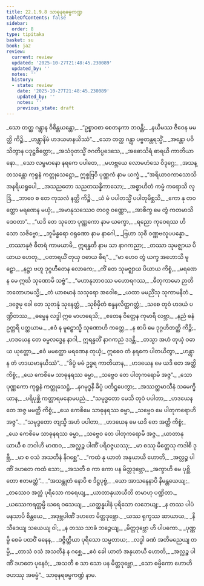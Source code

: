 ```yaml
---
title: 22.1.9.8 သာဓုနရဓမ္မကဏ္ဍ
tableOfContents: false
sidebar:
  order: 8
type: tipitaka
basket: su
book: ja2
review:
  current: review
  updated: '2025-10-27T21:48:45.230089'
  updated_by: ''
  notes: ''
  history:
  - state: review
    date: '2025-10-27T21:48:45.230089'
    updated_by: ''
    notes: ''
    previous_state: draft
---
```



<ReviewStatus review={frontmatter.review} showDetails={true} />

<HypothesisAnnotation frontmatter={frontmatter} />

<DynamicBreadcrumb />

<Division number="1549" book="ja2" e="ch" v="23" p="297">

<Paragraph number="2892" type="verses" book="ja2">
_သော တတ္ထ ဂန္တွာန ဝိစိန္တယန္တော,_  
_“ဥစ္စာဝစာ စေတနကာ ဘဝန္တိ;_  
_နယိမဿ ဇီဝေန မမတ္ထိ ကိဉ္စိ,_  
_ဟန္တွာနိမံ ဟဒယမာနယိဿံ”._  

</Paragraph>

</Division>
<Division number="1550" book="ja2" e="ch" v="23" p="297">

<Paragraph number="2893" type="verses" book="ja2">
_သော တတ္ထ ဂန္တွာ ပဗ္ဗတန္တရသ္မိံ,_  
_အန္တော ပဝိသိတွာန ပဒုဋ္ဌစိတ္တော;_  
_အသံဝုတသ္မိံ ဇဂတိပ္ပဒေသေ,_  
_အဓောသိရံ ဓာရယိ ကာတိယာနော._  

</Paragraph>

</Division>
<Division number="1551" book="ja2" e="ch" v="23" p="297">

<Paragraph number="2894" type="verses" book="ja2">
_သော လမ္ဗမာနော နရကေ ပပါတေ,_  
_မဟဗ္ဘယေ လောမဟံသေ ဝိဒုဂ္ဂေ;_  
_အသန္တသန္တော ကုရူနံ ကတ္တုသေဋ္ဌော,_  
ဣစ္စဗြဝိ ပုဏ္ဏကံ နာမ ယက္ခံ._  

</Paragraph>

</Division>
<Division number="1552" book="ja2" e="ch" v="23" p="298">

<Paragraph number="2895" type="verses" book="ja2">
_“အရိယာဝကာသောသိ အနရိယရူပေါ,_  
_အသညတော သညတသန္နိကာသော;_  
_အစ္စာဟိတံ ကမ္မံ ကရောသိ လုဒြံ,_  
_ဘာဝေ စ တေ ကုသလံ နတ္ထိ ကိဉ္စိ._  

</Paragraph>

</Division>
<Division number="1553" book="ja2" e="ch" v="23" p="298">

<Paragraph number="2896" type="verses" book="ja2">
_ယံ မံ ပပါတသ္မိံ ပပါတုမိစ္ဆသိ,_  
_ကော နု တဝတ္ထော မရဏေန မယှံ;_  
_အမာနုသဿေဝ တဝဇ္ဇ ဝဏ္ဏော,_  
_အာစိက္ခ မေ တွံ ကတမာသိ ဒေဝတာ”._  

</Paragraph>

</Division>
<Division number="1554" book="ja2" e="ch" v="23" p="298">

<Paragraph number="2897" type="verses" book="ja2">
_“ယဒိ တေ သုတော ပုဏ္ဏကော နာမ ယက္ခော,_  
_ရညော ကုဝေရဿ ဟိ သော သဇိဗ္ဗော;_  
_ဘူမိန္ဓရော ဝရုဏော နာမ နာဂေါ,_  
_ဗြဟာ သုစီ ဝဏ္ဏဗလူပပန္နော._  

</Paragraph>

</Division>
<Division number="1555" book="ja2" e="ch" v="23" p="298">

<Paragraph number="2898" type="verses" book="ja2">
_တဿာနုဇံ ဓီတရံ ကာမယာမိ,_  
ဣရန္ဓတီ နာမ သာ နာဂကညာ;_  
_တဿာ သုမဇ္ဈာယ ပိယာယ ဟေတု,_  
_ပတာရယိံ တုယှ ဝဓာယ ဓီရ”._  

</Paragraph>

</Division>
<Division number="1556" book="ja2" e="ch" v="23" p="298">

<Paragraph number="2899" type="verses" book="ja2">
_“မာ ဟေဝ တွံ ယက္ခ အဟောသိ မူဠှော,_  
_နဋ္ဌာ ဗဟူ ဒုဂ္ဂဟီတေန လောကေ;_  
_ကိံ တေ သုမဇ္ဈာယ ပိယာယ ကိစ္စံ,_  
_မရဏေန မေ ဣင်္ဃ သုဏောမိ သဗ္ဗံ”._  

</Paragraph>

</Division>
<Division number="1557" book="ja2" e="ch" v="23" p="298">

<Paragraph number="2900" type="verses" book="ja2">
_“မဟာနုဘာဝဿ မဟောရဂဿ,_  
_ဓီတုကာမော ဉာတိဘတောဟမသ္မိ;_  
_တံ ယာစမာနံ သသုရော အဝေါစ,_  
_ယထာ မမညိံသု သုကာမနီတံ._  

</Paragraph>

</Division>
<Division number="1558" book="ja2" e="ch" v="23" p="299">

<Paragraph number="2901" type="verses" book="ja2">
_ဒဇ္ဇေမု ခေါ တေ သုတနုံ သုနေတ္တံ,_  
_သုစိမှိတံ စန္ဒနလိတ္တဂတ္တံ;_  
_သစေ တုဝံ ဟဒယံ ပဏ္ဍိတဿ,_  
_ဓမ္မေန လဒ္ဓါ ဣဓ မာဟရေသိ;_  
_ဧတေန ဝိတ္တေန ကုမာရိ လဗ္ဘာ,_  
_နညံ ဓနံ ဥတ္တရိ ပတ္ထယာမ._  

</Paragraph>

</Division>
<Division number="1559" book="ja2" e="ch" v="23" p="299">

<Paragraph number="2902" type="verses" book="ja2">
_ဧဝံ န မူဠှောသ္မိ သုဏောဟိ ကတ္တေ,_  
_န စာပိ မေ ဒုဂ္ဂဟိတတ္ထိ ကိဉ္စိ;_  
_ဟဒယေန တေ ဓမ္မလဒ္ဓေန နာဂါ,_  
ဣရန္ဓတိံ နာဂကညံ ဒဒန္တိ._  

</Paragraph>

</Division>
<Division number="1560" book="ja2" e="ch" v="23" p="299">

<Paragraph number="2903" type="verses" book="ja2">
_တသ္မာ အဟံ တုယှံ ဝဓာယ ယုတ္တော,_  
_ဧဝံ မမတ္ထော မရဏေန တုယှံ;_  
ဣဓေဝ တံ နရကေ ပါတယိတွာ,_  
_ဟန္တွာန တံ ဟဒယမာနယိဿံ”._  

</Paragraph>

</Division>
<Division number="1561" book="ja2" e="ch" v="23" p="299">

<Paragraph number="2904" type="verses" book="ja2">
_“ခိပ္ပံ မမံ ဥဒ္ဓရ ကာတိယာန,_  
_ဟဒယေန မေ ယဒိ တေ အတ္ထိ ကိစ္စံ;_  
_ယေ ကေစိမေ သာဓုနရဿ ဓမ္မာ,_  
_သဗ္ဗေဝ တေ ပါတုကရောမိ အဇ္ဇ”._  

</Paragraph>

</Division>
<Division number="1562" book="ja2" e="ch" v="23" p="299">

<Paragraph number="2905" type="verses" book="ja2">
_သော ပုဏ္ဏကော ကုရူနံ ကတ္တုသေဋ္ဌံ,_  
_နဂမုဒ္ဓနိ ခိပ္ပံ ပတိဋ္ဌပေတွာ;_  
_အဿတ္ထမာသီနံ သမေက္ခိယာန,_  
_ပရိပုစ္ဆိ ကတ္တာရမနောမပညံ._  

</Paragraph>

</Division>
<Division number="1563" book="ja2" e="ch" v="23" p="299">

<Paragraph number="2906" type="verses" book="ja2">
_“သမုဒ္ဓတော မေသိ တုဝံ ပပါတာ,_  
_ဟဒယေန တေ အဇ္ဇ မမတ္ထိ ကိစ္စံ;_  
_ယေ ကေစိမေ သာဓုနရဿ ဓမ္မာ,_  
_သဗ္ဗေဝ မေ ပါတုကရောဟိ အဇ္ဇ”._  

</Paragraph>

</Division>
<Division number="1564" book="ja2" e="ch" v="23" p="299">

<Paragraph number="2907" type="verses" book="ja2">
_“သမုဒ္ဓတော တျသ္မိ အဟံ ပပါတာ,_  
_ဟဒယေန မေ ယဒိ တေ အတ္ထိ ကိစ္စံ;_  
_ယေ ကေစိမေ သာဓုနရဿ ဓမ္မာ,_  
_သဗ္ဗေဝ တေ ပါတုကရောမိ အဇ္ဇ._  

</Paragraph>

</Division>
<Division number="1565" book="ja2" e="ch" v="23" p="300">

<Paragraph number="2908" type="verses" book="ja2">
_ယာတာနုယာယီ စ ဘဝါဟိ မာဏဝ,_  
_အလ္လဉ္စ ပါဏိံ ပရိဝဇ္ဇယဿု;_  
_မာ စဿု မိတ္တေသု ကဒါစိ ဒုဗ္ဘီ,_  
_မာ စ ဝသံ အသတီနံ နိဂစ္ဆေ”._  

</Paragraph>

</Division>
<Division number="1566" book="ja2" e="ch" v="23" p="300">

<Paragraph number="2909" type="verses" book="ja2">
_“ကထံ နု ယာတံ အနုယာယီ ဟောတိ,_  
_အလ္လဉ္စ ပါဏိံ ဒဟတေ ကထံ သော;_  
_အသတီ စ ကာ ကော ပန မိတ္တဒုဗ္ဘော,_  
_အက္ခာဟိ မေ ပုစ္ဆိတော ဧတမတ္ထံ”._  

</Paragraph>

</Division>
<Division number="1567" book="ja2" e="ch" v="23" p="300">

<Paragraph number="2910" type="verses" book="ja2">
_“အသန္ထုတံ နောပိ စ ဒိဋ္ဌပုဗ္ဗံ,_  
_ယော အာသနေနာပိ နိမန္တယေယျ;_  
_တဿေဝ အတ္ထံ ပုရိသော ကရေယျ,_  
_ယာတာနုယာယီတိ တမာဟု ပဏ္ဍိတာ._  

</Paragraph>

</Division>
<Division number="1568" book="ja2" e="ch" v="23" p="300">

<Paragraph number="2911" type="verses" book="ja2">
_ယဿေကရတ္တမ္ပိ ဃရေ ဝသေယျ,_  
_ယတ္ထန္နပါနံ ပုရိသော လဘေယျ;_  
_န တဿ ပါပံ မနသာပိ စိန္တယေ,_  
_အဒုဗ္ဘပါဏိံ ဒဟတေ မိတ္တဒုဗ္ဘော._  

</Paragraph>

</Division>
<Division number="1569" book="ja2" e="ch" v="23" p="300">

<Paragraph number="2912" type="verses" book="ja2">
_ယဿ ရုက္ခဿ ဆာယာယ,_  
_နိသီဒေယျ သယေယျ ဝါ;_  
_န တဿ သာခံ ဘဉ္ဇေယျ,_  
_မိတ္တဒုဗ္ဘော ဟိ ပါပကော._  

</Paragraph>

</Division>
<Division number="1570" book="ja2" e="ch" v="23" p="300">

<Paragraph number="2913" type="verses" book="ja2">
_ပုဏ္ဏမ္ပိ စေမံ ပထဝိံ ဓနေန,_  
_ဒဇ္ဇိတ္ထိယာ ပုရိသော သမ္မတာယ;_  
_လဒ္ဓါ ခဏံ အတိမညေယျ တမ္ပိ,_  
_တာသံ ဝသံ အသတီနံ န ဂစ္ဆေ._  

</Paragraph>

</Division>
<Division number="1571" book="ja2" e="ch" v="23" p="300">

<Paragraph number="2914" type="verses" book="ja2">
_ဧဝံ ခေါ ယာတံ အနုယာယီ ဟောတိ,_  
_အလ္လဉ္စ ပါဏိံ ဒဟတေ ပုနေဝံ;_  
_အသတီ စ သာ သော ပန မိတ္တဒုဗ္ဘော,_  
_သော ဓမ္မိကော ဟောဟိ ဇဟဿု အဓမ္မံ”._  


</Paragraph>
</Division>

<Paragraph number="2915" type="center" book="ja2">
သာဓုနရဓမ္မကဏ္ဍံ နာမ.
</Paragraph>